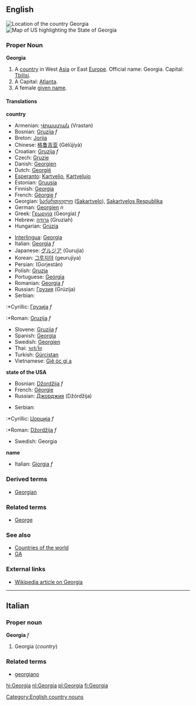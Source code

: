 ==English==
{{wikipedia}}
[[Image:LocationGeorgia.png|thumb|right|Location of the country Georgia]]
[[Image:Map of USA highlighting Georgia.png|thumb|right|Map of US highlighting the State of Georgia]]
===Proper Noun===
'''Georgia'''
#A [[country]] in West [[Asia]] or East [[Europe]]. Official name: Georgia. Capital: [[Tbilisi]].
#A {{USstate}} Capital: [[Atlanta]].
#A female [[given name]].

====Translations====
'''country'''
{{top}}
*Armenian: [[Վրաստան]] (Vrastan)
*Bosnian: [[Gruzija]] ''f''
*Breton: [[Jorjia]]
*Chinese: [[格鲁吉亚]] (Gélŭjíyà)
*Croatian: [[Gruzija]] ''f''
*Czech: [[Gruzie]]
*Danish: [[Georgien]]
*Dutch: [[Georgië]]
*[[Esperanto]]: [[Kartvelio]], [[Kartvelujo]]
*Estonian: [[Gruusia]]
*Finnish: [[Georgia]]
*French: [[Géorgie]] ''f''
*Georgian: [[საქართველო]] ([[Sakartvelo]]), [[Sakartvelos Respublika]]
*German: [[Georgien]] ''n''
*Greek: [[Γεωργία]] (Georgía) ''f''
*Hebrew: [[גרוזיה]] (Gruziah)
*Hungarian: [[Grúzia]]
{{mid}}
*[[Interlingua]]: [[Georgia]]
*Italian: [[Georgia]] ''f''
*Japanese: [[グルジア]] (Gurujia)
*Korean: [[그루지야]] (geurujiya)
*Persian: {{FAchar|[[گرجستان]]}} (Gorjestân)
*Polish: [[Gruzja]]
*Portuguese: [[Geórgia]]
*Romanian: [[Georgia]] ''f''
*Russian: [[Грузия]] (Grúzija) {{f}}
*Serbian:
:*Cyrillic: [[Грузија]] ''f''
:*Roman: [[Gruzija]] ''f''
*Slovene: [[Gruzija]] ''f''
*Spanish: [[Georgia]]
*Swedish: [[Georgien]]
*Thai: [[จอร์เจีย]]
*Turkish: [[Gürcistan]]
*Vietnamese: [[Giê óc gi a]]
{{bottom}}

'''state of the USA'''
{{top}}
*Bosnian: [[Džordžija]] ''f''
*French: [[Géorgie]]
*Russian: [[Джорджия]] (Džórdžija) {{f}}
{{mid}}
*Serbian:
:*Cyrillic: [[Џорџија]] ''f''
:*Roman: [[Džordžija]] ''f''
*Swedish: Georgia
{{bottom}}

'''name'''
{{top}}
*Italian: [[Giorgia]] ''f''
{{mid}}
{{bottom}}

===Derived terms===
*[[Georgian]]

===Related terms===
*[[George]]

===See also===
*[[Countries of the world]]
*[[GA]]

===External links===
*[[w:Georgia (country)|Wikipedia article on Georgia]]
{{pedialite}}

----

==Italian==
===Proper noun===
'''Georgia''' ''f''

# Georgia (''country'')

===Related terms===
*[[georgiano]]

[[Category:English country nouns]]

[[hi:Georgia]]
[[nl:Georgia]]
[[pl:Georgia]]
[[fi:Georgia]]